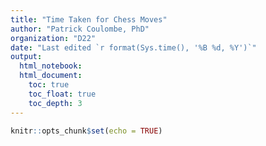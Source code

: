 ```yaml
---
title: "Time Taken for Chess Moves"
author: "Patrick Coulombe, PhD"
organization: "D22"
date: "Last edited `r format(Sys.time(), '%B %d, %Y')`"
output: 
  html_notebook:
  html_document:
    toc: true
    toc_float: true
    toc_depth: 3
---
```




```r
knitr::opts_chunk$set(echo = TRUE)
```


